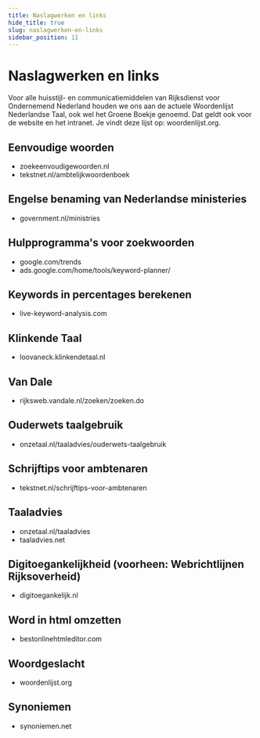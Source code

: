 ```yaml
---
title: Naslagwerken en links
hide_title: true
slug: naslagwerken-en-links
sidebar_position: 11
---
```



# Naslagwerken en links

Voor alle huisstijl- en communicatiemiddelen van Rijksdienst voor Ondernemend Nederland houden we ons aan de actuele Woordenlijst Nederlandse Taal, ook wel het Groene Boekje genoemd.
Dat geldt ook voor de website en het intranet. Je vindt deze lijst op: <Link href="https://www.woordenlijst.org" showIcon="after" icon="externe-link">woordenlijst.org</Link>.

## Eenvoudige woorden

- <Link href="https://www.zoekeenvoudigewoorden.nl" showIcon="after" icon="externe-link">
    zoekeenvoudigewoorden.nl
  </Link>
- <Link href="https://www.tekstnet.nl/ambtelijkwoordenboek" showIcon="after" icon="externe-link">
    tekstnet.nl/ambtelijkwoordenboek
  </Link>

## Engelse benaming van Nederlandse ministeries

- <Link href="https://www.government.nl/ministries" showIcon="after" icon="externe-link">
    government.nl/ministries
  </Link>

## Hulpprogramma's voor zoekwoorden

- <Link href="https://www.google.com/trends" showIcon="after" icon="externe-link">
    google.com/trends
  </Link>
- <Link href="https://ads.google.com/home/tools/keyword-planner/" showIcon="after" icon="externe-link">
    ads.google.com/home/tools/keyword-planner/
  </Link>

## Keywords in percentages berekenen

- <Link href="https://www.live-keyword-analysis.com" showIcon="after" icon="externe-link">
    live-keyword-analysis.com
  </Link>

## Klinkende Taal

- <Link href="https://loovaneck.klinkendetaal.nl" showIcon="after" icon="externe-link">
    loovaneck.klinkendetaal.nl
  </Link>

## Van Dale

- <Link href="https://rijksweb.vandale.nl/zoeken/zoeken.do" showIcon="after" icon="externe-link">
    rijksweb.vandale.nl/zoeken/zoeken.do
  </Link>

## Ouderwets taalgebruik

- <Link href="https://www.onzetaal.nl/taaladvies/ouderwets-taalgebruik" showIcon="after" icon="externe-link">
    onzetaal.nl/taaladvies/ouderwets-taalgebruik
  </Link>

## Schrijftips voor ambtenaren

- <Link href="https://www.tekstnet.nl/schrijftips-voor-ambtenaren" showIcon="after" icon="externe-link">
    tekstnet.nl/schrijftips-voor-ambtenaren
  </Link>

## Taaladvies

- <Link href="https://www.onzetaal.nl/taaladvies" showIcon="after" icon="externe-link">
    onzetaal.nl/taaladvies
  </Link>
- <Link href="https://taaladvies.net" showIcon="after" icon="externe-link">
    taaladvies.net
  </Link>

## Digitoegankelijkheid (voorheen: Webrichtlijnen Rijksoverheid)

- <Link href="https://www.digitoegankelijk.nl" showIcon="after" icon="externe-link">
    digitoegankelijk.nl
  </Link>

## Word in html omzetten

- <Link href="https://www.bestonlinehtmleditor.com" showIcon="after" icon="externe-link">
    bestonlinehtmleditor.com
  </Link>

## Woordgeslacht

- <Link href="https://www.woordenlijst.org" showIcon="after" icon="externe-link">
    woordenlijst.org
  </Link>

## Synoniemen

- <Link href="https://www.synoniemen.net" showIcon="after" icon="externe-link">
    synoniemen.net
  </Link>
